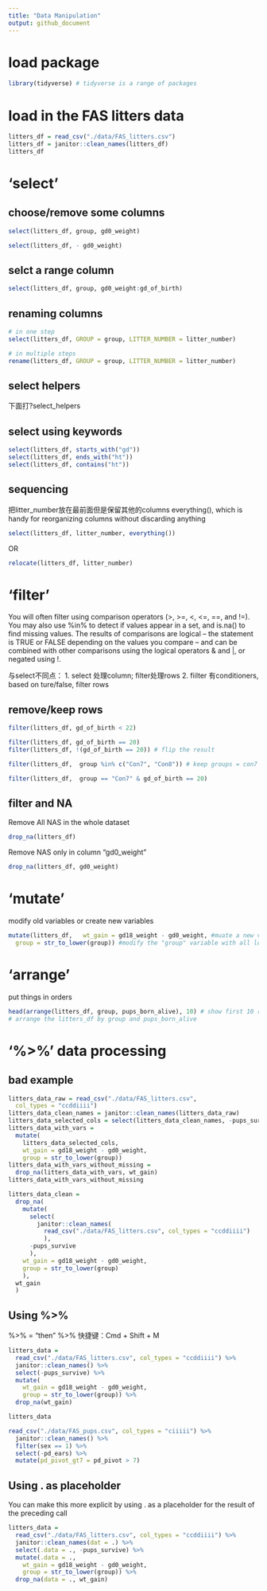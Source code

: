 ```yaml
---
title: "Data Manipulation"
output: github_document
---
```

# load package
```r
library(tidyverse) # tidyverse is a range of packages
```

# load in the FAS litters data
```r
litters_df = read_csv("./data/FAS_litters.csv")
litters_df = janitor::clean_names(litters_df)
litters_df
```

# 'select'

## choose/remove some columns

```r
select(litters_df, group, gd0_weight)

select(litters_df, - gd0_weight)

```

## selct a range column
```r
select(litters_df, group, gd0_weight:gd_of_birth)
```

## renaming columns
```r
# in one step
select(litters_df, GROUP = group, LITTER_NUMBER = litter_number)

# in multiple steps
rename(litters_df, GROUP = group, LITTER_NUMBER = litter_number)
```

## select helpers
下面打?select_helpers

## select using keywords
```r
select(litters_df, starts_with("gd"))
select(litters_df, ends_with("ht"))
select(litters_df, contains("ht"))
```

## sequencing
把litter_number放在最前面但是保留其他的columns
everything(), which is handy for reorganizing columns without discarding anything
```r
select(litters_df, litter_number, everything())

```

OR
```r
relocate(litters_df, litter_number)

```

# 'filter'
You will often filter using comparison operators (>, >=, <, <=, ==, and !=). You may also use %in% to detect if values appear in a set, and is.na() to find missing values. The results of comparisons are logical – the statement is TRUE or FALSE depending on the values you compare – and can be combined with other comparisons using the logical operators & and |, or negated using !.

与select不同点：
1. select 处理column; filter处理rows
2. fiilter 有conditioners, based on ture/false, filter rows

## remove/keep rows

```r
filter(litters_df, gd_of_birth < 22)
```

```r
filter(litters_df, gd_of_birth == 20)
filter(litters_df, !(gd_of_birth == 20)) # flip the result
```

```r
filter(litters_df,  group %in% c("Con7", "Con8")) # keep groups = con7 or con8 

```
```r
filter(litters_df,  group == "Con7" & gd_of_birth == 20)
```

## filter and NA
Remove All NAS in the whole dataset
```r
drop_na(litters_df)
```
Remove NAS only in column "gd0_weight"
```r
drop_na(litters_df, gd0_weight) 
```
# 'mutate'

modify old variables or create new variables
```r
mutate(litters_df,   wt_gain = gd18_weight - gd0_weight, #muate a new variable#
  group = str_to_lower(group)) #modify the "group" variable with all lower cases
```

# 'arrange'
put things in orders

```r
head(arrange(litters_df, group, pups_born_alive), 10) # show first 10 rows
# arrange the litters_df by group and pups_born_alive
```

# '%>%' data processing

## bad example
```r
litters_data_raw = read_csv("./data/FAS_litters.csv",
  col_types = "ccddiiii")
litters_data_clean_names = janitor::clean_names(litters_data_raw)
litters_data_selected_cols = select(litters_data_clean_names, -pups_survive)
litters_data_with_vars = 
  mutate(
    litters_data_selected_cols, 
    wt_gain = gd18_weight - gd0_weight,
    group = str_to_lower(group))
litters_data_with_vars_without_missing = 
  drop_na(litters_data_with_vars, wt_gain)
litters_data_with_vars_without_missing
```
```r
litters_data_clean = 
  drop_na(
    mutate(
      select(
        janitor::clean_names(
          read_csv("./data/FAS_litters.csv", col_types = "ccddiiii")
          ), 
      -pups_survive
      ),
    wt_gain = gd18_weight - gd0_weight,
    group = str_to_lower(group)
    ),
  wt_gain
  )
```

## Using %>% 
%>% = "then"
%>% 快捷键：Cmd + Shift + M 

```r
litters_data = 
  read_csv("./data/FAS_litters.csv", col_types = "ccddiiii") %>%
  janitor::clean_names() %>%
  select(-pups_survive) %>%
  mutate(
    wt_gain = gd18_weight - gd0_weight,
    group = str_to_lower(group)) %>% 
  drop_na(wt_gain)

litters_data
```

```r
read_csv("./data/FAS_pups.csv", col_types = "ciiiii") %>%
  janitor::clean_names() %>% 
  filter(sex == 1) %>% 
  select(-pd_ears) %>% 
  mutate(pd_pivot_gt7 = pd_pivot > 7)
```

## Using . as placeholder
You can make this more explicit by using . as a placeholder for the result of the preceding call
```r
litters_data = 
  read_csv("./data/FAS_litters.csv", col_types = "ccddiiii") %>%
  janitor::clean_names(dat = .) %>%
  select(.data = ., -pups_survive) %>%
  mutate(.data = .,
    wt_gain = gd18_weight - gd0_weight,
    group = str_to_lower(group)) %>% 
  drop_na(data = ., wt_gain)
```

